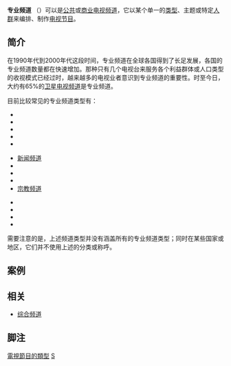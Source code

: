 {{NoteTA
|G1 = Communication
|G2 = Organization
}}

'''专业频道''' （{{Lang-en|Specialty Channel}}）可以是[[公共廣播|公共]]或[[商業廣播|商业]][[电视频道|电视频道]]，它以某个单一的[[藝術類型|类型]]、主题或特定{{Link-en|媒体市场|Media market|收视市场}}[[人口学|人群]]来编排、制作[[电视节目|电视节目]]。

== 简介 ==
在1990年代到2000年代这段时间，专业频道在全球各国得到了长足发展，各国的专业频道数量都在快速增加。那种只有几个电视台来服务各个利益群体或人口类型的收视模式已经过时，越来越多的电视业者意识到专业频道的重要性。时至今日，大约有65%的[[卫星电视|卫星电视频道]]是专业频道。

目前比较常见的专业频道类型有：
{{Col-begin}}
{{Col-3}}
* {{Link-en|电影频道列表|List of movie television channels|电影频道}}
* {{Link-en|音乐电视频道|Music television|音乐频道}}
* {{Link-en|体育频道列表|List of sports television channels|体育频道}}
* {{Link-en|竞猜频道|Quiz channel}}
* {{Link-en|购物频道|Shopping channel}}
{{Col-3}}
* [[新闻频道|新闻频道]]
* {{Link-en|公共事务频道|Public affairs (broadcasting)|公共频道}}
* {{Link-en|公共、教育和政府频道|Public, educational, and government access|教育频道}}
* {{Link-en|纪录频道|Documentary channel}}
* [[宗教电台|宗教频道]]
{{Col-3}}
* {{Link-en|女性频道|Women's interest channel}}
* {{Link-en|男性频道|Men's interest channel}}
* {{Link-en|儿童频道|Children's interest channel}}
* {{Link-en|成人频道列表|List of adult television channels|成人频道}}
{{Col-end}}
需要注意的是，上述频道类型并没有涵盖所有的专业频道类型；同时在某些国家或地区，它们并不使用上述的分类或称呼。

== 案例 ==

== 相关 ==
* [[综合频道|综合频道]]

== 脚注 ==
{{Portal|电视}}

{{Reflist}}

{{Authority control}}

[[Category:電視節目的類型|]]
[[Category:電視術語|S]]